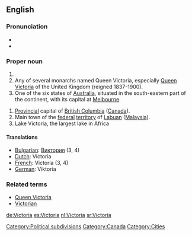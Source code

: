 {{see|victoria}}

==English==
=== Pronunciation  ===
* {{IPA|/viktɔɹiːə/}}
* {{audio|en-ca-Victoria.ogg|Audio (CA)}}

===Proper noun===
{{en-proper noun}}

#{{given name|female|from Latin|}}
# Any of several monarchs named Queen Victoria, especially [[w:Queen Victoria|Queen Victoria]] of the United Kingdom (reigned 1837-1900).
# One of the six states of [[Australia]], situated in the south-eastern part of the continent, with its capital at [[Melbourne]].
[[Category:Political subdivisions]]
# [[provincial|Provincial]] capital of [[British Columbia]] ([[Canada]]).
#Main town of the [[federal]] [[territory]] of [[Labuan]] ([[Malaysia]]).
# Lake Victoria, the largest lake in Africa

====Translations====

*[[Bulgarian]]: [[Виктория]] (3, 4)
*[[Dutch]]: Victoria
*[[French]]: Victoria (3, 4)
*[[German]]: Viktoria

===Related terms===
*[[Queen Victoria]]
*[[Victorian]]

[[Category:Canada]]
[[Category:Cities]]

[[de:Victoria]]
[[es:Victoria]]
[[nl:Victoria]]
[[sr:Victoria]]